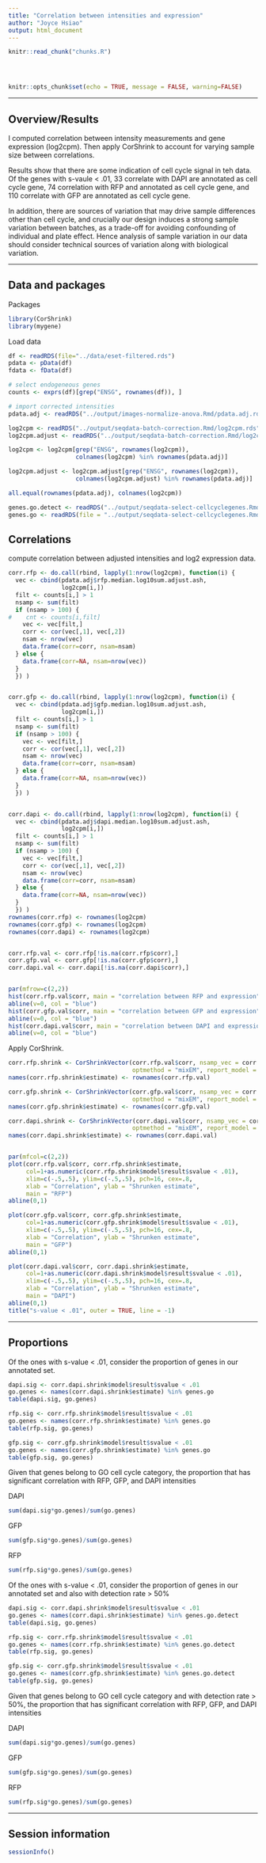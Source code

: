 ```yaml
---
title: "Correlation between intensities and expression"
author: "Joyce Hsiao"
output: html_document
---
```


<!-- The file analysis/chunks.R contains chunks that define default settings
shared across the workflowr files. -->
```r
knitr::read_chunk("chunks.R")
```

<!-- Update knitr chunk options -->
```r
```

<!-- Insert the date the file was last updated -->
```r
```

<!-- Insert the code version (Git commit SHA1) if Git repository exists and R
 package git2r is installed -->
```r
```

```r
knitr::opts_chunk$set(echo = TRUE, message = FALSE, warning=FALSE)
```

---

## Overview/Results


I computed correlation between intensity measurements and gene expression (log2cpm). Then apply CorShrink to account for varying sample size between correlations. 

Results show that there are some indication of cell cycle signal in teh data. Of the genes with s-vaule < .01, 33 correlate with DAPI are annotated as cell cycle gene, 74 correlation with RFP and annotated as cell cycle gene, and 110 correlate with GFP are annotated as cell cycle gene. 

In addition, there are sources of variation that may drive sample differences other than cell cycle, and crucially our design induces a strong sample variation between batches, as a trade-off for avoiding confounding of individual and plate effect. Hence analysis of sample variation in our data should consider technical sources of variation along with biological variation.  

---

## Data and packages

Packages

```r
library(CorShrink)
library(mygene)
```

Load data

```r
df <- readRDS(file="../data/eset-filtered.rds")
pdata <- pData(df)
fdata <- fData(df)

# select endogeneous genes
counts <- exprs(df)[grep("ENSG", rownames(df)), ]

# import corrected intensities
pdata.adj <- readRDS("../output/images-normalize-anova.Rmd/pdata.adj.rds")

log2cpm <- readRDS("../output/seqdata-batch-correction.Rmd/log2cpm.rds")
log2cpm.adjust <- readRDS("../output/seqdata-batch-correction.Rmd/log2cpm.adjust.rds")

log2cpm <- log2cpm[grep("ENSG", rownames(log2cpm)), 
                   colnames(log2cpm) %in% rownames(pdata.adj)]

log2cpm.adjust <- log2cpm.adjust[grep("ENSG", rownames(log2cpm)),
                   colnames(log2cpm.adjust) %in% rownames(pdata.adj)]

all.equal(rownames(pdata.adj), colnames(log2cpm))

genes.go.detect <- readRDS("../output/seqdata-select-cellcyclegenes.Rmd/genes.go.detect.rds")
genes.go <- readRDS(file = "../output/seqdata-select-cellcyclegenes.Rmd/genes.go.rds")
```



## Correlations

compute correlation between adjusted intensities and log2 expression data.

```r
corr.rfp <- do.call(rbind, lapply(1:nrow(log2cpm), function(i) {
  vec <- cbind(pdata.adj$rfp.median.log10sum.adjust.ash,
               log2cpm[i,])
  filt <- counts[i,] > 1
  nsamp <- sum(filt)
  if (nsamp > 100) {
#    cnt <- counts[i,filt]
    vec <- vec[filt,]
    corr <- cor(vec[,1], vec[,2])
    nsam <- nrow(vec)
    data.frame(corr=corr, nsam=nsam)
  } else {
    data.frame(corr=NA, nsam=nrow(vec))
  }
  }) )


corr.gfp <- do.call(rbind, lapply(1:nrow(log2cpm), function(i) {
  vec <- cbind(pdata.adj$gfp.median.log10sum.adjust.ash,
               log2cpm[i,])
  filt <- counts[i,] > 1
  nsamp <- sum(filt)
  if (nsamp > 100) {
    vec <- vec[filt,]
    corr <- cor(vec[,1], vec[,2])
    nsam <- nrow(vec)
    data.frame(corr=corr, nsam=nsam)
  } else {
    data.frame(corr=NA, nsam=nrow(vec))
  }
  }) )


corr.dapi <- do.call(rbind, lapply(1:nrow(log2cpm), function(i) {
  vec <- cbind(pdata.adj$dapi.median.log10sum.adjust.ash,
               log2cpm[i,])
  filt <- counts[i,] > 1
  nsamp <- sum(filt)
  if (nsamp > 100) {
    vec <- vec[filt,]
    corr <- cor(vec[,1], vec[,2])
    nsam <- nrow(vec)
    data.frame(corr=corr, nsam=nsam)
  } else {
    data.frame(corr=NA, nsam=nrow(vec))
  }
  }) )
rownames(corr.rfp) <- rownames(log2cpm)
rownames(corr.gfp) <- rownames(log2cpm)
rownames(corr.dapi) <- rownames(log2cpm)


corr.rfp.val <- corr.rfp[!is.na(corr.rfp$corr),]
corr.gfp.val <- corr.gfp[!is.na(corr.gfp$corr),]
corr.dapi.val <- corr.dapi[!is.na(corr.dapi$corr),]


par(mfrow=c(2,2))
hist(corr.rfp.val$corr, main = "correlation between RFP and expression",nclass=50)
abline(v=0, col = "blue")
hist(corr.gfp.val$corr, main = "correlation between GFP and expression",nclass=50)
abline(v=0, col = "blue")
hist(corr.dapi.val$corr, main = "correlation between DAPI and expression",nclass=50)
abline(v=0, col = "blue")
```

Apply CorShrink.

```r
corr.rfp.shrink <- CorShrinkVector(corr.rfp.val$corr, nsamp_vec = corr.rfp.val$nsam,
                                   optmethod = "mixEM", report_model = TRUE)
names(corr.rfp.shrink$estimate) <- rownames(corr.rfp.val)

corr.gfp.shrink <- CorShrinkVector(corr.gfp.val$corr, nsamp_vec = corr.gfp.val$nsam,
                                   optmethod = "mixEM", report_model = TRUE)
names(corr.gfp.shrink$estimate) <- rownames(corr.gfp.val)

corr.dapi.shrink <- CorShrinkVector(corr.dapi.val$corr, nsamp_vec = corr.dapi.val$nsam,
                                   optmethod = "mixEM", report_model = TRUE)
names(corr.dapi.shrink$estimate) <- rownames(corr.dapi.val)


par(mfcol=c(2,2))
plot(corr.rfp.val$corr, corr.rfp.shrink$estimate,
     col=1+as.numeric(corr.rfp.shrink$model$result$svalue < .01),
     xlim=c(-.5,.5), ylim=c(-.5,.5), pch=16, cex=.8,
     xlab = "Correlation", ylab = "Shrunken estimate",
     main = "RFP")
abline(0,1)

plot(corr.gfp.val$corr, corr.gfp.shrink$estimate,
     col=1+as.numeric(corr.gfp.shrink$model$result$svalue < .01),
     xlim=c(-.5,.5), ylim=c(-.5,.5), pch=16, cex=.8,
     xlab = "Correlation", ylab = "Shrunken estimate",
     main = "GFP")
abline(0,1)

plot(corr.dapi.val$corr, corr.dapi.shrink$estimate,
     col=1+as.numeric(corr.dapi.shrink$model$result$svalue < .01),
     xlim=c(-.5,.5), ylim=c(-.5,.5), pch=16, cex=.8,
     xlab = "Correlation", ylab = "Shrunken estimate",
     main = "DAPI")
abline(0,1)
title("s-value < .01", outer = TRUE, line = -1)
```

---

## Proportions

Of the ones with s-value < .01, consider the proportion of genes in our annotated set.

```r
dapi.sig <- corr.dapi.shrink$model$result$svalue < .01
go.genes <- names(corr.dapi.shrink$estimate) %in% genes.go
table(dapi.sig, go.genes)

rfp.sig <- corr.rfp.shrink$model$result$svalue < .01
go.genes <- names(corr.rfp.shrink$estimate) %in% genes.go
table(rfp.sig, go.genes)

gfp.sig <- corr.gfp.shrink$model$result$svalue < .01
go.genes <- names(corr.gfp.shrink$estimate) %in% genes.go
table(gfp.sig, go.genes)
```


Given that genes belong to GO cell cycle category, the proportion that has significant correlation with RFP, GFP, and DAPI intensities

DAPI

```r
sum(dapi.sig*go.genes)/sum(go.genes)
```

GFP

```r
sum(gfp.sig*go.genes)/sum(go.genes)
```

RFP

```r
sum(rfp.sig*go.genes)/sum(go.genes)
```


Of the ones with s-value < .01, consider the proportion of genes in our annotated set and also with detection rate > 50%

```r
dapi.sig <- corr.dapi.shrink$model$result$svalue < .01
go.genes <- names(corr.dapi.shrink$estimate) %in% genes.go.detect
table(dapi.sig, go.genes)

rfp.sig <- corr.rfp.shrink$model$result$svalue < .01
go.genes <- names(corr.rfp.shrink$estimate) %in% genes.go.detect
table(rfp.sig, go.genes)

gfp.sig <- corr.gfp.shrink$model$result$svalue < .01
go.genes <- names(corr.gfp.shrink$estimate) %in% genes.go.detect
table(gfp.sig, go.genes)
```


Given that genes belong to GO cell cycle category and with detection rate > 50%, the proportion that has significant correlation with RFP, GFP, and DAPI intensities

DAPI

```r
sum(dapi.sig*go.genes)/sum(go.genes)
```

GFP

```r
sum(gfp.sig*go.genes)/sum(go.genes)
```

RFP

```r
sum(rfp.sig*go.genes)/sum(go.genes)
```


---

## Session information

```r
sessionInfo()
```



